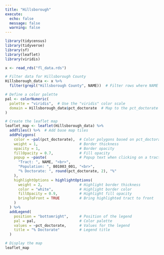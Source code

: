 ```yaml
---
title: "Hillsborough"
execute:
  echo: false
  message: false
  warning: false
---
```



```r
library(tidycensus)
library(tidyverse)
library(sf)
library(leaflet)
library(viridis)

x <- read_rds("fl_data.rds")

# Filter data for Hillsborough County
Hillsborough_data <- x %>%
  filter(grepl("Hillsborough County", NAME))  # Filter rows where NAME contains "Hillsborough County"

```



```r
# Define a color palette
pal <- colorNumeric(
  palette = "viridis",  # Use the "viridis" color scale
  domain = Hillsborough_data$pct_doctorate  # Map to the pct_doctorate column
)

# Create the leaflet map
leaflet_map <- leaflet(Hillsborough_data) %>%
  addTiles() %>%  # Add base map tiles
  addPolygons(
    color = ~pal(pct_doctorate),  # Color polygons based on pct_doctorate
    weight = 1,                   # Border thickness
    opacity = 1,                  # Border opacity
    fillOpacity = 0.7,            # Fill opacity
    popup = ~paste(               # Popup text when clicking on a tract
      "Tract: ", NAME, "<br>",
      "Population: ", B01003_001, "<br>",
      "% Doctorate: ", round(pct_doctorate, 2), "%"
    ),
    highlightOptions = highlightOptions(
      weight = 2,                 # Highlight border thickness
      color = "white",            # Highlight border color
      fillOpacity = 0.9,          # Highlight fill opacity
      bringToFront = TRUE         # Bring highlighted tract to front
    )
  ) %>%
  addLegend(
    position = "bottomright",     # Position of the legend
    pal = pal,                    # Color palette
    values = ~pct_doctorate,      # Values for the legend
    title = "% Doctorate"         # Legend title
  )

# Display the map
leaflet_map


```

